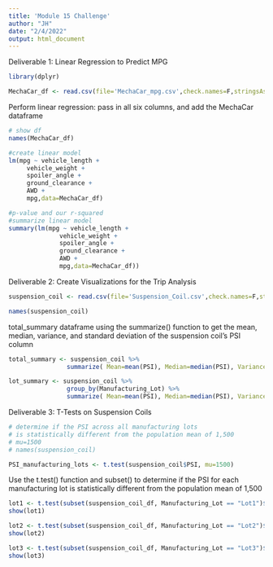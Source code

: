 ```yaml
---
title: 'Module 15 Challenge'
author: "JH"
date: "2/4/2022"
output: html_document
---
```


Deliverable 1: Linear Regression to Predict MPG

```r
library(dplyr)
```


```r
MechaCar_df <- read.csv(file='MechaCar_mpg.csv',check.names=F,stringsAsFactors = F)
```

Perform linear regression: pass in all six columns, and add the MechaCar dataframe

```r
# show df
names(MechaCar_df)
```
```r
#create linear model
lm(mpg ~ vehicle_length + 
     vehicle_weight + 
     spoiler_angle + 
     ground_clearance + 
     AWD + 
     mpg,data=MechaCar_df)

```
```r
#p-value and our r-squared
#summarize linear model
summary(lm(mpg ~ vehicle_length + 
              vehicle_weight + 
              spoiler_angle + 
              ground_clearance + 
              AWD + 
              mpg,data=MechaCar_df)) 
```

Deliverable 2: Create Visualizations for the Trip Analysis

```r
suspension_coil <- read.csv(file='Suspension_Coil.csv',check.names=F,stringsAsFactors = F)
```

```r
names(suspension_coil)
```

total_summary dataframe using the summarize() function to get the mean, median, variance, and standard deviation of the suspension coil’s PSI column

```r
total_summary <- suspension_coil %>% 
                summarize( Mean=mean(PSI), Median=median(PSI), Variance=var(PSI), SD=sd(PSI), .groups = 'keep')

```


```r
lot_summary <- suspension_coil %>%
                group_by(Manufacturing_Lot) %>% 
                summarize( Mean=mean(PSI), Median=median(PSI), Variance=var(PSI), SD=sd(PSI), .groups = 'keep')

```


Deliverable 3: T-Tests on Suspension Coils 

```r
# determine if the PSI across all manufacturing lots
# is statistically different from the population mean of 1,500
# mu=1500
# names(suspension_coil)

PSI_manufacturing_lots <- t.test(suspension_coil$PSI, mu=1500)

```

Use the t.test() function and subset() to determine if the PSI for each manufacturing lot is statistically different from the population mean of 1,500 

```r
lot1 <- t.test(subset(suspension_coil_df, Manufacturing_Lot == "Lot1")$PSI, mu=1500)
show(lot1)
```


```r
lot2 <- t.test(subset(suspension_coil_df, Manufacturing_Lot == "Lot2")$PSI, mu=1500)
show(lot2)
```

```r
lot3 <- t.test(subset(suspension_coil_df, Manufacturing_Lot == "Lot3")$PSI, mu=1500)
show(lot3)
```



